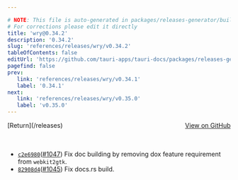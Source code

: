 ```yaml
---

# NOTE: This file is auto-generated in packages/releases-generator/build.ts
# For corrections please edit it directly
title: 'wry@0.34.2'
description: '0.34.2'
slug: 'references/releases/wry/v0.34.2'
tableOfContents: false
editUrl: 'https://github.com/tauri-apps/tauri-docs/packages/releases-generator/build.ts'
pagefind: false
prev:
   link: 'references/releases/wry/v0.34.1'
   label: '0.34.1'
next:
   link: 'references/releases/wry/v0.35.0'
   label: 'v0.35.0'
---
```


<div style="margin-bottom:3rem; display: flex; justify-content: space-between; align-items: center"><span>[Return](/releases)</span><span><a href="https://github.com/tauri-apps/wry/releases/tag/wry-v0.34.2">View on GitHub</a></span></div>

- [`c2e6980`](https://github.com/tauri-apps/wry/commit/c2e6980b6cacf02b3f8c0b0285d391d010f4536b)([#1047](https://github.com/tauri-apps/wry/pull/1047)) Fix doc building by removing dox feature requirement from `webkit2gtk`.
- [`82908d4`](https://github.com/tauri-apps/wry/commit/82908d4e001d1be6fd5d692fcb2e08908c4b5e16)([#1045](https://github.com/tauri-apps/wry/pull/1045)) Fix docs.rs build.

